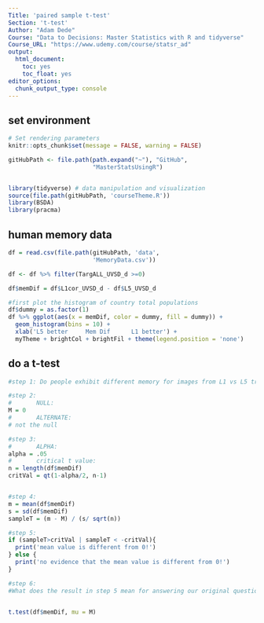 ```yaml
---
Title: 'paired sample t-test'
Section: 't-test'
Author: "Adam Dede"
Course: "Data to Decisions: Master Statistics with R and tidyverse"
Course_URL: "https://www.udemy.com/course/statsr_ad" 
output:
  html_document:
    toc: yes
    toc_float: yes
editor_options:
  chunk_output_type: console
---
```



## set environment

```r

# Set rendering parameters
knitr::opts_chunk$set(message = FALSE, warning = FALSE)

gitHubPath <- file.path(path.expand("~"), "GitHub", 
                        "MasterStatsUsingR")


library(tidyverse) # data manipulation and visualization
source(file.path(gitHubPath, 'courseTheme.R'))
library(BSDA)
library(pracma)

```

## human memory data

```r
df = read.csv(file.path(gitHubPath, 'data',
                        'MemoryData.csv'))

df <- df %>% filter(TargALL_UVSD_d >=0)

df$memDif = df$L1cor_UVSD_d - df$L5_UVSD_d

#first plot the histogram of country total populations 
df$dummy = as.factor(1)
df %>% ggplot(aes(x = memDif, color = dummy, fill = dummy)) + 
  geom_histogram(bins = 10) + 
  xlab('L5 better     Mem Dif      L1 better') +
  myTheme + brightCol + brightFil + theme(legend.position = 'none')

```

## do a t-test 

```r



#step 1: Do people exhibit different memory for images from L1 vs L5 trials? 

#step 2: 
#       NULL: 
M = 0
#       ALTERNATE: 
# not the null 

#step 3: 
#       ALPHA:
alpha = .05
#       critical t value: 
n = length(df$memDif)
critVal = qt(1-alpha/2, n-1)


#step 4: 
m = mean(df$memDif)
s = sd(df$memDif)
sampleT = (m - M) / (s/ sqrt(n))

#step 5: 
if (sampleT>critVal | sampleT < -critVal){
  print('mean value is different from 0!')
} else { 
  print('no evidence that the mean value is different from 0!')
}

#step 6: 
#What does the result in step 5 mean for answering our original question? 


t.test(df$memDif, mu = M)


```

